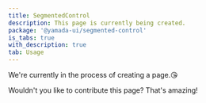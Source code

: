 ```yaml
---
title: SegmentedControl
description: This page is currently being created.
package: '@yamada-ui/segmented-control'
is_tabs: true
with_description: true
tab: Usage
---
```


We're currently in the process of creating a page.😘

Wouldn't you like to contribute this page? That's amazing!
